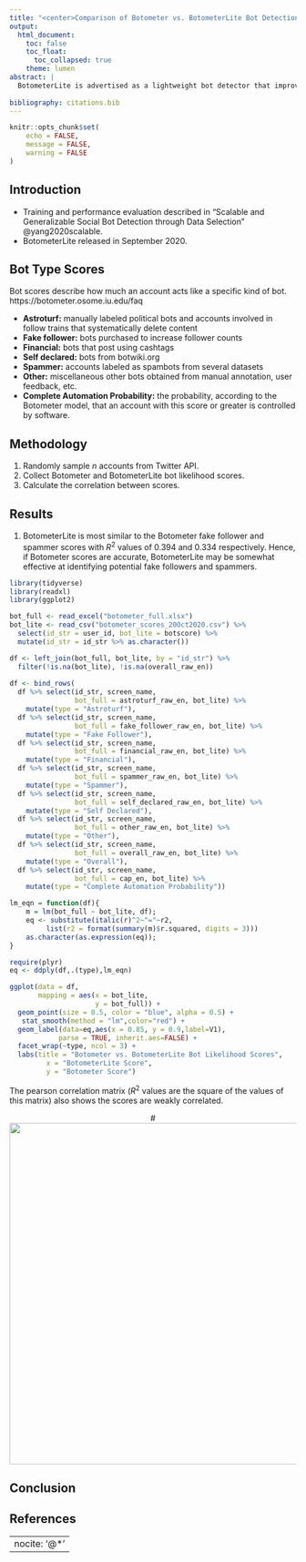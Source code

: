 ```yaml
---
title: "<center>Comparison of Botometer vs. BotometerLite Bot Detection Scores</center>"
output:
  html_document:
    toc: false
    toc_float:
      toc_collapsed: true
    theme: lumen
abstract: |
  BotometerLite is advertised as a lightweight bot detector that improves scalability by focusing on only user profile information; furthermore, BotometerLite claims using fewer features only entails a small compromise in individual accuracy. We test the validity of this claim by comparing Botometer with BotometerLite bot likelihood scores for 10,000 randomly sampled users. BotometerLite scores varied drastically from Botometer scores.    
  
bibliography: citations.bib
---
```


```r
knitr::opts_chunk$set(
	echo = FALSE,
	message = FALSE,
	warning = FALSE
)
```

## Introduction

- Training and performance evaluation described in "Scalable and Generalizable Social Bot Detection through Data Selection" @yang2020scalable. 
- BotometerLite released in September 2020.

## Bot Type Scores

Bot scores describe how much an account acts like a specific kind of bot.
https://botometer.osome.iu.edu/faq

- **Astroturf:** manually labeled political bots and accounts involved in follow trains that systematically delete content
- **Fake follower:** bots purchased to increase follower counts
- **Financial:** bots that post using cashtags
- **Self declared:** bots from botwiki.org
- **Spammer:** accounts labeled as spambots from several datasets
- **Other:** miscellaneous other bots obtained from manual annotation, user feedback, etc.
- **Complete Automation Probability:** the probability, according to the Botometer model, that an account with this score or greater is controlled by software.

## Methodology

1. Randomly sample _n_ accounts from Twitter API.
2. Collect Botometer and BotometerLite bot likelihood scores.
3. Calculate the correlation between scores.

## Results

1. BotometerLite is most similar to the Botometer fake follower and spammer scores with $R^2$ values of 0.394 and 0.334 respectively.  Hence, if Botometer scores are accurate, BotometerLite may be somewhat effective at identifying potential fake followers and spammers.  

```r
library(tidyverse)
library(readxl)
library(ggplot2)

bot_full <- read_excel("botometer_full.xlsx")
bot_lite <- read_csv("botometer_scores_20Oct2020.csv") %>%
  select(id_str = user_id, bot_lite = botscore) %>% 
  mutate(id_str = id_str %>% as.character())

df <- left_join(bot_full, bot_lite, by = "id_str") %>%
  filter(!is.na(bot_lite), !is.na(overall_raw_en)) 
  
df <- bind_rows(
  df %>% select(id_str, screen_name, 
                bot_full = astroturf_raw_en, bot_lite) %>%
    mutate(type = "Astroturf"),
  df %>% select(id_str, screen_name, 
                bot_full = fake_follower_raw_en, bot_lite) %>%
    mutate(type = "Fake Follower"),
  df %>% select(id_str, screen_name, 
                bot_full = financial_raw_en, bot_lite) %>%
    mutate(type = "Financial"),
  df %>% select(id_str, screen_name, 
                bot_full = spammer_raw_en, bot_lite) %>%
    mutate(type = "Spammer"),
  df %>% select(id_str, screen_name, 
                bot_full = self_declared_raw_en, bot_lite) %>%
    mutate(type = "Self Declared"),
  df %>% select(id_str, screen_name,
                bot_full = other_raw_en, bot_lite) %>%
    mutate(type = "Other"),
  df %>% select(id_str, screen_name,
                bot_full = overall_raw_en, bot_lite) %>%
    mutate(type = "Overall"),
  df %>% select(id_str, screen_name,
                bot_full = cap_en, bot_lite) %>%
    mutate(type = "Complete Automation Probability"))       

lm_eqn = function(df){
    m = lm(bot_full ~ bot_lite, df);
    eq <- substitute(italic(r)^2~"="~r2, 
         list(r2 = format(summary(m)$r.squared, digits = 3)))
    as.character(as.expression(eq));                 
}        

require(plyr)
eq <- ddply(df,.(type),lm_eqn)

ggplot(data = df,
       mapping = aes(x = bot_lite,
                     y = bot_full)) +
  geom_point(size = 0.5, color = "blue", alpha = 0.5) +
   stat_smooth(method = "lm",color="red") +
  geom_label(data=eq,aes(x = 0.85, y = 0.9,label=V1), 
            parse = TRUE, inherit.aes=FALSE) +
  facet_wrap(~type, ncol = 3) +
  labs(title = "Botometer vs. BotometerLite Bot Likelihood Scores",
         x = "BotometerLite Score",
         y = "Botometer Score")
```

The pearson correlation matrix ($R^2$ values are the square of the values of this matrix) also shows the scores are weakly correlated.

<center>
#![](correlation_heat_map.png){width=600px}
</center>

## Conclusion


## References

---
nocite: '@*'
---

